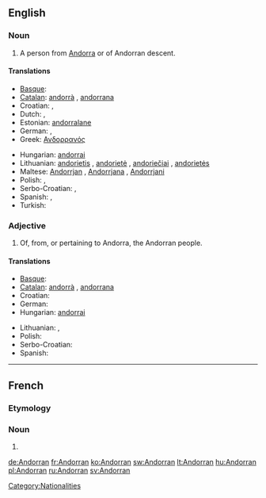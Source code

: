 {{also|andorran}}
==English==

===Noun===
{{en-noun}}

# A person from [[Andorra]] or of Andorran descent.

====Translations====
{{trans-top|person from Andorra}}
* [[Basque]]: {{t|eu|andorratar}}
* [[Catalan]]: [[andorrà]] {{m}}, [[andorrana]] {{f}}
* Croatian: {{t|hr|Andorac|m}}, {{t|hr|Andorka|f}}
* Dutch: {{t+|nl|Andorrees|m}}, {{t|nl|Andorrese|f}}
* Estonian: [[andorralane]]
* German: {{t+|de|Andorraner|m}}, {{t+|de|Andorranerin|f}}
* Greek: [[Ανδορρανός]]
{{trans-mid}}
* Hungarian: [[andorrai]]
* Lithuanian: [[andorietis]] {{m}}, [[andorietė]] {{f}}, [[andoriečiai]] {{m|p}}, [[andorietės]] {{f|p}}
* Maltese: [[Andorrjan]] {{m}}, [[Andorrjana]] {{f}}, [[Andorrjani]] {{p}}
* Polish: {{t+|pl|Andorczyk|m}},  {{t|pl|Andorka|f}}
* Serbo-Croatian: {{t|sh|Andorac|m}}, {{t|sh|Andorka|f}}
* Spanish: {{t+|es|andorrano|m}}, {{t-|es|andorrana|f}}
* Turkish: {{t+|tr|Andorralı}}
{{trans-bottom}}

===Adjective===
{{en-adj|-}}

# Of, from, or pertaining to Andorra, the Andorran people.

====Translations====
{{trans-top|pertaining to Andorra}}
* [[Basque]]: {{t|eu|andorratar}}
* [[Catalan]]: [[andorrà]] {{m}}, [[andorrana]] {{f}}
* Croatian: {{t|hr|andorski}}
* German: {{t+|de|andorranisch}}
* Hungarian: [[andorrai]]
{{trans-mid}}
* Lithuanian: {{t+|lt|andorietiškas|m|xs=Lithuanian}}, {{t+|lt|andorietiška|f|xs=Lithuanian}}
* Polish: {{t+|pl|andorski|m}}
* Serbo-Croatian: {{t|sh|andorski}}
* Spanish: {{t+|es|andorrano}}
{{trans-bottom}}

[[Category:Nationalities]]

----

==French==

===Etymology===
{{suffix|lang=fr|Andorre|an}}

===Noun===
{{fr-noun|m|f=Andorrane}}

# {{l|en|Andorran}}

[[de:Andorran]]
[[fr:Andorran]]
[[ko:Andorran]]
[[sw:Andorran]]
[[lt:Andorran]]
[[hu:Andorran]]
[[pl:Andorran]]
[[ru:Andorran]]
[[sv:Andorran]]